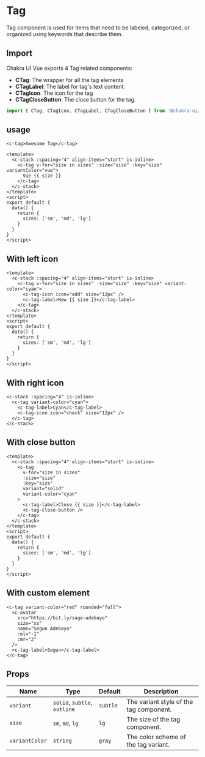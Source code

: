 
<SEO
  title="Tag"
  description="Tag component is used for items that need to be labeled, categorized, or organized using keywords that describe them."
/>

# Tag

Tag component is used for items that need to be labeled, categorized, or organized using keywords that describe them.

## Import

Chakra UI Vue exports 4 Tag related components:

- **CTag**: The wrapper for all the tag elements
- **CTagLabel**: The label for tag's text content.
- **CTagIcon**: The icon for the tag
- **CTagCloseButton**: The close button for the tag.

```js
import { CTag, CTagIcon, CTagLabel, CTagCloseButton } from '@chakra-ui/vue'
```

## usage

```vue live=true
<c-tag>Awesome Tag</c-tag>
```

```vue live=true
<template>
  <c-stack :spacing="4" align-items="start" is-inline>
    <c-tag v-for="size in sizes" :size="size" :key="size" variantColor="vue">
      Vue {{ size }}
    </c-tag>
  </c-stack>
</template>
<script>
export default {
  data() {
    return {
      sizes: ['sm', 'md', 'lg']
    }
  }
}
</script>
```

## With left icon

```vue live=true
<template>
  <c-stack :spacing="4" align-items="start" is-inline>
    <c-tag v-for="size in sizes" :size="size" :key="size" variant-color="cyan">
      <c-tag-icon icon="add" size="12px" />
      <c-tag-label>New {{ size }}</c-tag-label>
    </c-tag>
  </c-stack>
</template>
<script>
export default {
  data() {
    return {
      sizes: ['sm', 'md', 'lg']
    }
  }
}
</script>
```

## With right icon

```vue live=true
<c-stack :spacing="4" is-inline>
  <c-tag variant-color="cyan">
    <c-tag-label>Cyan</c-tag-label>
    <c-tag-icon icon="check" size="12px" />
  </c-tag>
</c-stack>
```

## With close button

```vue live=true
<template>
  <c-stack :spacing="4" align-items="start" is-inline>
    <c-tag
      v-for="size in sizes"
      :size="size"
      :key="size"
      variant="solid"
      variant-color="cyan"
    >
      <c-tag-label>Close {{ size }}</c-tag-label>
      <c-tag-close-button />
    </c-tag>
  </c-stack>
</template>
<script>
export default {
  data() {
    return {
      sizes: ['sm', 'md', 'lg']
    }
  }
}
</script>
```

## With custom element

```vue live=true
<c-tag variant-color="red" rounded="full">
  <c-avatar
    src="https://bit.ly/sage-adebayo"
    size="xs"
    name="Segun Adebayo"
    :ml="-1"
    :mr="2"
  />
  <c-tag-label>Segun</c-tag-label>
</c-tag>
```

## Props

| Name           | Type                         | Default  | Description                             |
| -------------- | ---------------------------- | -------- | --------------------------------------- |
| `variant`      | `solid`, `subtle`, `outline` | `subtle` | The variant style of the tag component. |
| `size`         | `sm`, `md`, `lg`             | `lg`     | The size of the tag component.          |
| `variantColor` | `string`                     | `gray`   | The color scheme of the tag variant.    |
